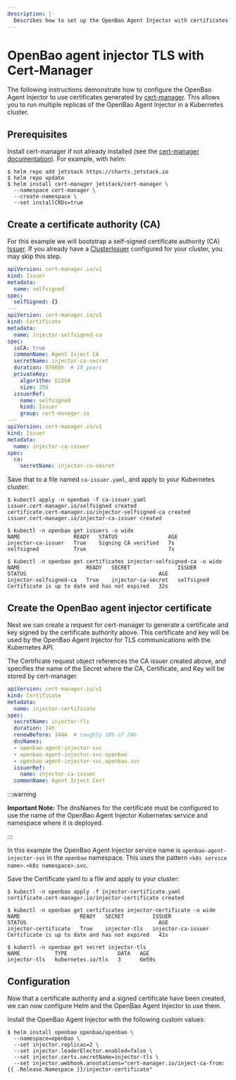 ```yaml
---
description: |-
  Describes how to set up the OpenBao Agent Injector with certificates and keys generated by cert-manager.
---
```


# OpenBao agent injector TLS with Cert-Manager

The following instructions demonstrate how to configure the OpenBao Agent Injector to use certificates generated by [cert-manager](https://cert-manager.io/). This allows you to run multiple replicas of the OpenBao Agent Injector in a Kubernetes cluster.

## Prerequisites

Install cert-manager if not already installed (see the [cert-manager documentation](https://cert-manager.io/docs/installation/)). For example, with helm:

```shell
$ helm repo add jetstack https://charts.jetstack.io
$ helm repo update
$ helm install cert-manager jetstack/cert-manager \
  --namespace cert-manager \
  --create-namespace \
  --set installCRDs=true
```

## Create a certificate authority (CA)

For this example we will bootstrap a self-signed certificate authority (CA) [Issuer](https://cert-manager.io/docs/configuration/). If you already have a [ClusterIssuer](https://cert-manager.io/docs/concepts/issuer/) configured for your cluster, you may skip this step.

```yaml
apiVersion: cert-manager.io/v1
kind: Issuer
metadata:
  name: selfsigned
spec:
  selfSigned: {}
---
apiVersion: cert-manager.io/v1
kind: Certificate
metadata:
  name: injector-selfsigned-ca
spec:
  isCA: true
  commonName: Agent Inject CA
  secretName: injector-ca-secret
  duration: 87660h  # 10 years
  privateKey:
    algorithm: ECDSA
    size: 256
  issuerRef:
    name: selfsigned
    kind: Issuer
    group: cert-manager.io
---
apiVersion: cert-manager.io/v1
kind: Issuer
metadata:
  name: injector-ca-issuer
spec:
  ca:
    secretName: injector-ca-secret
```

Save that to a file named `ca-issuer.yaml`, and apply to your Kubernetes cluster:

```console
$ kubectl apply -n openbao -f ca-issuer.yaml
issuer.cert-manager.io/selfsigned created
certificate.cert-manager.io/injector-selfsigned-ca created
issuer.cert-manager.io/injector-ca-issuer created

$ kubectl -n openbao get issuers -o wide
NAME                 READY   STATUS                AGE
injector-ca-issuer   True    Signing CA verified   7s
selfsigned           True                          7s

$ kubectl -n openbao get certificates injector-selfsigned-ca -o wide
NAME                     READY   SECRET               ISSUER       STATUS                                          AGE
injector-selfsigned-ca   True    injector-ca-secret   selfsigned   Certificate is up to date and has not expired   32s
```

## Create the OpenBao agent injector certificate

Next we can create a request for cert-manager to generate a certificate and key
signed by the certificate authority above. This certificate and key will be used
by the OpenBao Agent Injector for TLS communications with the Kubernetes API. 

The Certificate request object references the CA issuer created above, and specifies the name of the Secret where the CA, Certificate, and Key will be stored by cert-manager.

```yaml
apiVersion: cert-manager.io/v1
kind: Certificate
metadata:
  name: injector-certificate
spec:
  secretName: injector-tls
  duration: 24h
  renewBefore: 144m  # roughly 10% of 24h
  dnsNames:
  - openbao-agent-injector-svc
  - openbao-agent-injector-svc.openbao
  - openbao-agent-injector-svc.openbao.svc
  issuerRef:
    name: injector-ca-issuer
  commonName: Agent Inject Cert
```

:::warning

**Important Note:** The dnsNames for the certificate must be configured to use the name
of the OpenBao Agent Injector Kubernetes service and namespace where it is deployed.

:::

In this example the OpenBao Agent Injector service name is `openbao-agent-injector-svc` in the `openbao` namespace.
This uses the pattern `<k8s service name>.<k8s namespace>.svc`.

Save the Certificate yaml to a file and apply to your cluster:

```shell
$ kubectl -n openbao apply -f injector-certificate.yaml
certificate.cert-manager.io/injector-certificate created

$ kubectl -n openbao get certificates injector-certificate -o wide
NAME                   READY   SECRET         ISSUER               STATUS                                          AGE
injector-certificate   True    injector-tls   injector-ca-issuer   Certificate is up to date and has not expired   41s

$ kubectl -n openbao get secret injector-tls
NAME           TYPE                DATA   AGE
injector-tls   kubernetes.io/tls   3      6m59s
```

## Configuration

Now that a certificate authority and a signed certificate have been created, we can now configure
Helm and the OpenBao Agent Injector to use them.

Install the OpenBao Agent Injector with the following custom values:

```shell
$ helm install openbao openbao/openbao \
  --namespace=openbao \
  --set injector.replicas=2 \
  --set injector.leaderElector.enabled=false \
  --set injector.certs.secretName=injector-tls \
  --set injector.webhook.annotations="cert-manager.io/inject-ca-from: {{ .Release.Namespace }}/injector-certificate"
```
